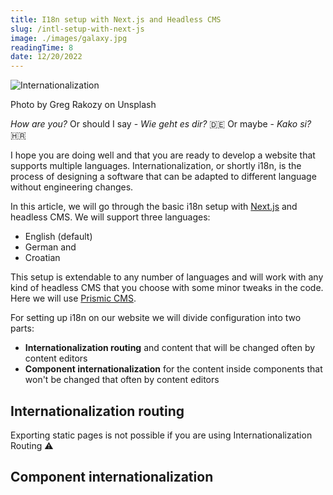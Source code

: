```yaml
---
title: I18n setup with Next.js and Headless CMS
slug: /intl-setup-with-next-js
image: ./images/galaxy.jpg
readingTime: 8
date: 12/20/2022
---
```


<Intro
  title={props.pageContext.frontmatter.title}
  readingTime={props.pageContext.frontmatter.readingTime}
  date={props.pageContext.frontmatter.date}
/>

![Internationalization](./images/galaxy.jpg)

<PhotoCaption>Photo by Greg Rakozy on Unsplash</PhotoCaption>

_How are you?_
Or should I say - _Wie geht es dir?_ 🇩🇪
Or maybe - _Kako si?_ 🇭🇷

I hope you are doing well and that you are ready to develop a website that supports multiple languages. Internationalization, or shortly i18n, is the process of designing a software that can be adapted to different language without engineering changes.

In this article, we will go through the basic i18n setup with [Next.js](https://nextjs.org) and headless CMS.
We will support three languages:

- English (default)
- German and
- Croatian

This setup is extendable to any number of languages and will work with any kind of headless CMS that you choose with some minor tweaks in the code.
Here we will use [Prismic CMS](https://prismic.io).

For setting up i18n on our website we will divide configuration into two parts:

- **Internationalization routing** and content that will be changed often by content editors
- **Component internationalization** for the content inside components that won't be changed that often by content editors

## Internationalization routing

<Quote>
  Exporting static pages is not possible if you are using Internationalization
  Routing ⚠️
</Quote>

## Component internationalization
